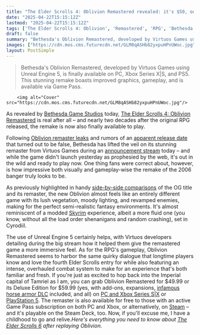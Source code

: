 ```yaml
---
title: "The Elder Scrolls 4: Oblivion Remastered revealed: it's $50, out today, on PC and Xbox Series X plus PS5, and already in Game Pass"
date: "2025-04-22T15:15:12Z"
lastmod: "2025-04-22T15:15:12Z"
tags: ['The Elder Scrolls 4: Oblivion', 'Remastered', 'RPG', 'Bethesda Game Studios', 'Xbox Series X', 'Xbox Series S', 'PlayStation 5', 'PC', 'Steam', 'Unreal Engine 5']
draft: false
summary: "Bethesda's Oblivion Remastered, developed by Virtuos Games using Unreal Engine 5, is finally available on PC, Xbox Series X|S, and PS5.  This stunning remake boasts improved graphics, gameplay, and is available via Game Pass."
images: ["https://cdn.mos.cms.futurecdn.net/GLM8qASHb82yxpuHPnUWoc.jpg"]
layout: PostSimple
---
```

> Bethesda's Oblivion Remastered, developed by Virtuos Games using Unreal Engine 5, is finally available on PC, Xbox Series X|S, and PS5.  This stunning remake boasts improved graphics, gameplay, and is available via Game Pass.


        <img alt="Cover" src="https://cdn.mos.cms.futurecdn.net/GLM8qASHb82yxpuHPnUWoc.jpg"/>
        
As revealed by [<u>Bethesda Game Studios</u>](https://www.gamesradar.com/tag/bethesda-game-studios/) today, [<u>The Elder Scrolls 4: Oblivion Remastered</u>](https://www.gamesradar.com/games/the-elder-scrolls/the-elder-scrolls-4-oblivion-remastered-guide/) is real after all – and nearly two decades after the original RPG released, the remake is now also finally available to play.

Following [<u>Oblivion remaster leaks</u>](https://www.gamesradar.com/games/the-elder-scrolls/as-the-official-oblivion-remaster-is-all-but-confirmed-the-modder-whos-been-unofficially-remaking-the-rpg-in-skyrim-for-13-years-says-this-changes-nothing-for-me/) and rumors of an [<u>apparent release date</u>](https://www.gamesradar.com/games/the-elder-scrolls/oblivion-remastered-hasnt-been-officially-announced-but-xbox-support-seemingly-has-no-qualms-about-sharing-the-unconfirmed-rpgs-apparent-release-date-if-you-ask-nicely/) that turned out to be false, Bethesda has lifted the veil on its stunning remaster from Virtuos Games during an [<u>announcement stream</u>](https://www.gamesradar.com/games/rpg/after-days-of-oblivion-remaster-leaks-bethesda-suggests-it-will-finally-be-announced-and-possibly-released-tomorrow-all-will-be-revealed/) today – and while the game didn't launch yesterday as prophesied by the web, it's out in the wild and ready to play now. One thing fans were correct about, however, is how impressive both visually and gameplay-wise the remake of the 2006 banger truly looks to be.

As previously highlighted in handy [<u>side-by-side comparisons</u>](https://www.gamesradar.com/games/the-elder-scrolls/the-elder-scrolls-4-oblivion-remastered-looks-more-real-than-ever-as-screenshots-from-virtuos-leak-and-reports-point-to-a-shadow-drop-next-week/) of the OG title and its remaster, the new Oblivion almost feels like an entirely different game with its lush vegetation, moody lighting, and revamped enemies, making for the perfect semi-realistic fantasy environments. It's almost reminiscent of a modded [<u>Skyrim</u>](https://www.gamesradar.com/skyrim-guide/) experience, albeit a more fluid one (you know, without all the load order shenanigans and random crashing), set in Cyrodiil.

The use of Unreal Engine 5 certainly helps, with Virtuos developers detailing during the big stream how it helped them give the remastered game a more immersive feel. As for the RPG's gameplay, Oblivion Remastered seems to harbor the same quirky dialogue that longtime players know and love the fourth Elder Scrolls entry for while also featuring an intense, overhauled combat system to make for an experience that's both familiar and fresh. If you're just as excited to hop back into the Imperial capital of Tamriel as I am, you can grab Oblivion Remastered for $49.99 or its Deluxe Edition for $59.99 (yes, with add-ons, expansions, [<u>infamous horse armor DLC</u>](https://www.gamesradar.com/games/the-elder-scrolls/as-oblivion-remaster-rumors-persist-witcher-4-narrative-director-calls-the-og-rpgs-infamous-horse-armor-dlc-which-kicked-off-the-microtransaction-era-an-integral-part-of-gaming-history/) included, and all) on [<u>PC and Xbox Series S|X</u>](https://www.xbox.com/en-US/games/store/the-elder-scrolls-iv-oblivion-remastered/9NQR437K7PQH/0010) or [<u>PlayStation 5</u>](https://store.playstation.com/en-us/product/UP1003-PPSA21203_00-ALTAR00000000000/). The remaster is also available for free to those with an active Game Pass subscription on both PC and Xbox, or alternatively, on [<u>Steam</u>](https://store.steampowered.com/app/2623190/The_Elder_Scrolls_IV_Oblivion_Remastered/) – and it's playable on the Steam Deck, too. Now, if you'll excuse me, I have a childhood to go and relive.*Here's everything you need to know about *[<u><em>The Elder Scrolls 6</em></u>](https://www.gamesradar.com/elder-scrolls-6-release-date-location-news-races/)* after replaying Oblivion.*
        